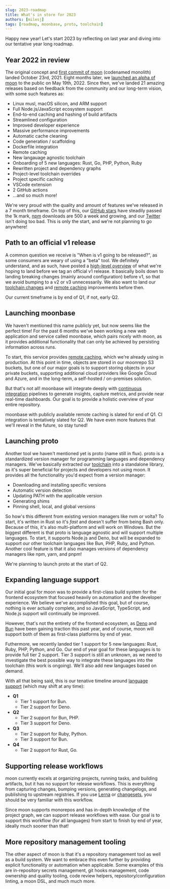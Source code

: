 ```yaml
---
slug: 2023-roadmap
title: What's in store for 2023
authors: [milesj]
tags: [roadmap, moonbase, proto, toolchain]
---
```


Happy new year! Let's start 2023 by reflecting on last year and diving into our tentative year long
roadmap.

<!--truncate-->

## Year 2022 in review

The original concept and
[first commit of moon](https://github.com/moonrepo/moon/commit/62267e3ccda7a45c2e9355fcbddba577ae54403d)
(codenamed monolith) landed October 23rd, 2021. Eight months later, we
[launched an alpha of moon](https://twitter.com/tothemoonrepo/status/1527467865200136192) to the
public on May 19th, 2022. Since then, we've landed 21 amazing releases based on feedback from the
community and our long-term vision, with some such features as:

- Linux musl, macOS silicon, and ARM support
- Full Node.js/JavaScript ecosystem support
- End-to-end caching and hashing of build artifacts
- Streamlined configuration
- Improved developer experience
- Massive performance improvements
- Automatic cache cleaning
- Code generation / scaffolding
- Dockerfile integration
- Remote caching
- New langauage agnostic toolchain
- Onboarding of 5 new languages: Rust, Go, PHP, Python, Ruby
- Rewritten project and dependency graphs
- Project-level toolchain overrides
- Project specific caching
- VSCode extension
- 2 GitHub actions
- ...and so much more!

We're very proud with the quality and amount of features we've released in a 7 month timeframe. On
top of this, our [GitHub stars](https://github.com/moonrepo/moon/stargazers) have steadily passed
the 1k mark, [npm](https://www.npmjs.com/package/@moonrepo/cli) downloads are 500 a week and
growing, and our [Twitter](https://twitter.com/tothemoonrepo) isn't doing too bad. This is only the
start, and we're not planning to go anywhere!

## Path to an official v1 release

A common question we receive is "When is v1 going to be released?", as some consumers are weary of
using a "beta" tool. We definitely understand, and as such, have posted a
[high-level overview](https://github.com/moonrepo/moon/issues/491) of what we're hoping to land
before we tag an official v1 release. It basically boils down to landing breaking changes (mainly
around configuration) before v1, so that we avoid bumping to a v2 or v3 unnecessarily. We also want
to land our [toolchain changes](#launching-proto) and [remote caching](#launching-moonbase)
improvements before then.

Our current timeframe is by end of Q1, if not, early Q2.

## Launching moonbase

We haven't mentioned this name publicly yet, but now seems like the perfect time! For the past 6
months we've been working a new web application and service called moonbase, which pairs nicely with
moon, as it provides additional functionality that can only be achieved by persisting information
across runs.

To start, this service provides [remote caching](/docs/guides/remote-cache), which we're already
using in production. At this point in time, objects are stored in our moonrepo S3 buckets, but one
of our major goals is to support storing objects in your private buckets, supporting additional
cloud providers like Google Cloud and Azure, and in the long-term, a self-hosted / on-premises
solution.

But that's not all! moonbase will integrate deeply with [continuous integration](/docs/guides/ci)
pipelines to generate insights, capture metrics, and provide near real-time dashboards. Our goal is
to provide a holistic overview of your entire repository.

moonbase with publicly available remote caching is slated for end of Q1. CI integration is
tentatively slated for Q2. We have even more features that we'll reveal in the future, so stay
tuned!

## Launching proto

Another tool we haven't mentioned yet is proto (name still in flux). proto is a standardized version
manager for programming languages and dependency managers. We've basically extracted our
[toolchain](/docs/concepts/toolchain) into a standalone library, as it's super beneficial for
projects and developers not using moon. It provides all the functionality you'd expect from a
version manager:

- Downloading and installing specific versions
- Automatic version detection
- Updating PATH with the applicable version
- Generating shims
- Pinning shell, local, and global versions

So how's this different from existing version managers like nvm or volta? To start, it's written in
Rust so it's _fast_ and doesn't suffer from being Bash only. Because of this, it's also
multi-platform and will work on Windows. But the biggest different is that proto is language
agnostic and will support multiple languages. To start, it supports Node.js and Deno, but will be
expanded to support our other toolchain languages like Bun, PHP, Ruby, and Python. Another cool
feature is that it also manages versions of dependency managers like npm, yarn, and pnpm!

We're planning to launch proto at the start of Q2.

## Expanding language support

Our initial goal for moon was to provide a first-class build system for the frontend ecosystem that
focused heavily on automation and the developer experience. We believe we've accomplished this goal,
but of course, nothing is ever actually complete, and so JavaScript, TypeScript, and Node.js support
will continually be improved.

However, that's not the entirety of the frontend ecosystem, as [Deno](https://deno.land/) and
[Bun](https://bun.sh/) have been gaining traction this past year, and of course, moon will support
both of them as first-class platforms by end of year.

Futhermore, we recently landed tier 1 support for 5 new languages: Rust, Ruby, PHP, Python, and Go.
Our end of year goal for these languages is to provide full tier 2 support. Tier 3 support is still
an unknown, as we need to investigate the best possible way to integrate these languages into the
toolchain (this work is ongoing). We'll also add new languages based on demand.

With all that being said, this is our tenative timeline around
[language support](/docs#supported-languages) (which may shift at any time):

- **Q1**
  - Tier 1 support for Bun.
  - Tier 2 support for Deno.
- **Q2**
  - Tier 2 support for Bun, PHP.
  - Tier 3 support for Deno.
- **Q3**
  - Tier 2 support for Ruby, Python.
  - Tier 3 support for Bun.
- **Q4**
  - Tier 2 support for Rust, Go.

## Supporting release workflows

moon currently excels at organizing projects, running tasks, and building artifacts, but it has no
support for release workflows. This is everything from capturing changes, bumping versions,
generating changelogs, and publishing to upstream registries. If you use
[Lerna](https://github.com/lerna/lerna) or [changesets](https://github.com/changesets/changesets),
you should be very familiar with this workflow.

Since moon supports monorepos and has in-depth knowledge of the project graph, we can support
release workflows with ease. Our goal is to support this workflow (for all languages) from start to
finish by end of year, ideally much sooner than that!

## More repository management tooling

The other aspect of moon is that it's a repository management tool as well as a build system. We
want to embrace this even further by providing explicit functionality or automation when applicable.
Some examples of this are in-repository secrets management, git hooks management, code ownership and
quality tooling, code review helpers, repository/configuration linting, a moon DSL, and much much
more.
